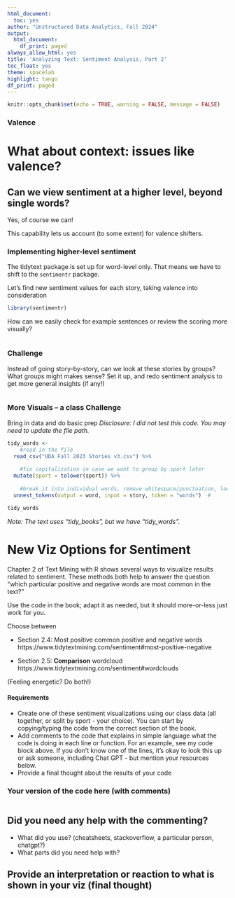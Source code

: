 ```yaml
---
html_document:
  toc: yes
author: "Unstructured Data Analytics, Fall 2024"
output:
  html_document:
    df_print: paged
always_allow_html: yes
title: 'Analyzing Text: Sentiment Analysis, Part 2'
toc_float: yes
theme: spacelab
highlight: tango
df_print: paged
---
```

  
```r
knitr::opts_chunk$set(echo = TRUE, warning = FALSE, message = FALSE)
```

### Valence


# What about context: issues like valence?
## Can we view sentiment at a higher level, beyond single words?

Yes, of course we can!  

This capability lets us account (to some extent) for valence shifters.

### Implementing higher-level sentiment
The tidytext package is set up for word-level only.  That means we have to shift to the `sentimentr` package.  
  
Let's find new sentiment values for each story, taking valence into consideration
```r
library(sentimentr)


```

How can we easily check for example sentences or review the scoring more visually?
```r

```

### Challenge
Instead of going story-by-story, can we look at these stories by groups? What groups might makes sense? Set it up, and redo sentiment analysis to get more general insights (if any!)
```r

```



### More Visuals -- a class Challenge


Bring in data and do basic prep
*Disclosure: I did not test this code. You may need to update the file path. *
```r
tidy_words <- 
    #read in the file
  read_csv("UDA Fall 2023 Stories v3.csv") %>%
  
    #fix capitalization in case we want to group by sport later 
  mutate(sport = tolower(sport)) %>%
  
    #break it into individual words, remove whitespace/punctuation, lowercase
  unnest_tokens(output = word, input = story, token = "words")  #

tidy_words
```

*Note: The text uses "tidy_books", but we have "tidy_words".*


# New Viz Options for Sentiment
Chapter 2 of Text Mining with R shows several ways to visualize results related to sentiment.  These methods both help to answer the question "which particular positive and negative words are most common in the text?"  
  
Use the code in the book; adapt it as needed, but it should more-or-less just work for you.    
  
Choose between  

 * Section 2.4: Most positive common positive and negative words
 https://www.tidytextmining.com/sentiment#most-positive-negative
 
 * Section 2.5: **Comparison** wordcloud
 https://www.tidytextmining.com/sentiment#wordclouds
 
(Feeling energetic? Do both!)  

#### Requirements
 * Create one of these sentiment visualizations using our class data (all together, or split by sport - your choice). You can start by copying/typing the code from the correct section of the book.
 * Add comments to the code that explains in simple language what the code is doing in each line or function. For an example, see my code block above. If you don't know one of the lines, it's okay to look this up or ask someone, including Chat GPT - but mention your resources below.
 * Provide a final thought about the results of your code

### Your version of the code here (with comments)
```r

```

###############################################
## Did you need any help with the commenting?  
 * What did you use? (cheatsheets, stackoverflow, a particular person, chatgpt?)
 * What parts did you need help with?



###############################################
## Provide an interpretation or reaction to what is shown in your viz (final thought)





###################################################